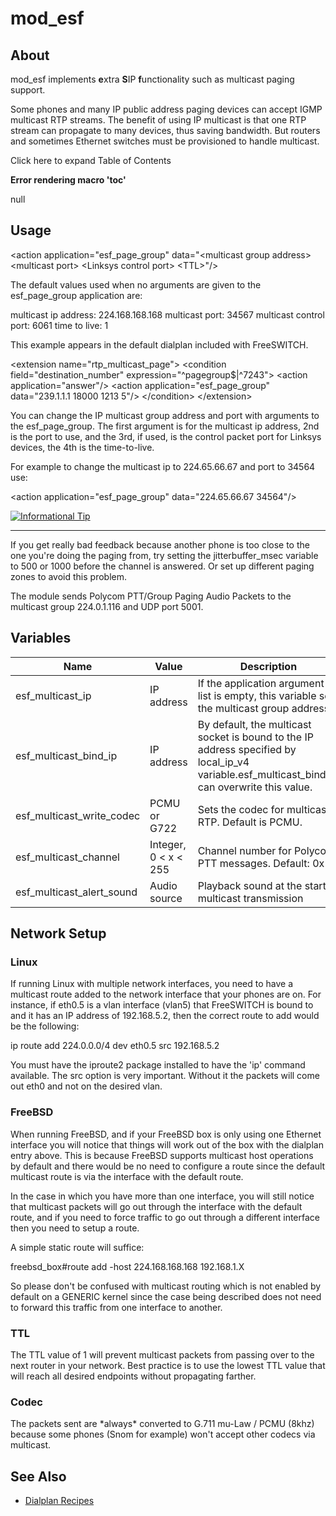 
# mod_esf 

 

## About

mod\_esf implements **e**xtra **S**IP **f**unctionality such as multicast paging support.

Some phones and many IP public address paging devices can accept IGMP multicast RTP streams. The benefit of using IP multicast is that one RTP stream can propagate to many devices, thus saving bandwidth. But routers and sometimes Ethernet switches must be provisioned to handle multicast.

Click here to expand Table of Contents

**Error rendering macro 'toc'**

null

###   

## Usage

\<action application="esf_page_group" data="\<multicast group address> \<multicast port> \<Linksys control port> \<TTL>"/>

The default values used when no arguments are given to the esf\_page\_group application are:

multicast ip address: 224.168.168.168
multicast port: 34567
multicast control port: 6061
time to live: 1

This example appears in the default dialplan included with FreeSWITCH.

   \<extension name="rtp_multicast_page">
     \<condition field="destination_number" expression="^pagegroup$|^7243">
       \<action application="answer"/>
       \<action application="esf_page_group" data="239.1.1.1 18000 1213 5"/>
     \</condition>
   \</extension>

You can change the IP multicast group address and port with arguments to the esf\_page\_group. The first argument is for the multicast ip address, 2nd is the port to use, and the 3rd, if used, is the control packet port for Linksys devices, the 4th is the time-to-live.

For example to change the multicast ip to 224.65.66.67 and port to 34564 use:

\<action application="esf_page_group" data="224.65.66.67 34564"/>

[![Informational Tip](https://wiki.freeswitch.org/images/thumb/b/b3/Info.png/64px-Info.png)](https://wiki.freeswitch.org/wiki/File:Info.png "Informational Tip")

---

If you get really bad feedback because another phone is too close to the one you're doing the paging from, try setting the jitterbuffer\_msec variable to 500 or 1000 before the channel is answered. Or set up different paging zones to avoid this problem.

The module sends Polycom PTT/Group Paging Audio Packets to the multicast group 224.0.1.116 and UDP port 5001.

## Variables

| Name                         | Value                | Description                                                                                                                                        |
| ---------------------------- | -------------------- | -------------------------------------------------------------------------------------------------------------------------------------------------- |
| esf\_multicast\_ip           | IP address           | If the application argument list is empty, this variable sets the multicast group address                                                          |
| esf\_multicast\_bind\_ip     | IP address           | By default, the multicast socket is bound to the IP address specified by local\_ip\_v4 variable.esf\_multicast\_bind\_ip can overwrite this value. |
| esf\_multicast\_write\_codec | PCMU or G722         | Sets the codec for multicast RTP. Default is PCMU.                                                                                                 |
| esf\_multicast\_channel      | Integer, 0 \< x \< 255 | Channel number for Polycom PTT messages. Default: 0x1a                                                                                             |
| esf\_multicast\_alert\_sound | Audio source         | Playback sound at the start of multicast transmission                                                                                              |

## Network Setup

### Linux

If running Linux with multiple network interfaces, you need to have a multicast route added to the network interface that your phones are on. For instance, if eth0.5 is a vlan interface (vlan5) that FreeSWITCH is bound to and it has an IP address of 192.168.5.2, then the correct route to add would be the following:

ip route add 224.0.0.0/4 dev eth0.5 src 192.168.5.2

You must have the iproute2 package installed to have the 'ip' command available. The src option is very important. Without it the packets will come out eth0 and not on the desired vlan.

### FreeBSD

When running FreeBSD, and if your FreeBSD box is only using one Ethernet interface you will notice that things will work out of the box with the dialplan entry above. This is because FreeBSD supports multicast host operations by default and there would be no need to configure a route since the default multicast route is via the interface with the default route.

In the case in which you have more than one interface, you will still notice that multicast packets will go out through the interface with the default route, and if you need to force traffic to go out through a different interface then you need to setup a route.

A simple static route will suffice:

freebsd_box#route add -host 224.168.168.168 192.168.1.X

So please don't be confused with multicast routing which is not enabled by default on a GENERIC kernel since the case being described does not need to forward this traffic from one interface to another.

### TTL

The TTL value of 1 will prevent multicast packets from passing over to the next router in your network. Best practice is to use the lowest TTL value that will reach all desired endpoints without propagating farther.

### Codec

The packets sent are \*always\* converted to G.711 mu-Law / PCMU (8khz) because some phones (Snom for example) won't accept other codecs via multicast.

## See Also

* [Dialplan Recipes](../Dialplan/Dialplan-Recipes_9634252.mdx#about)


